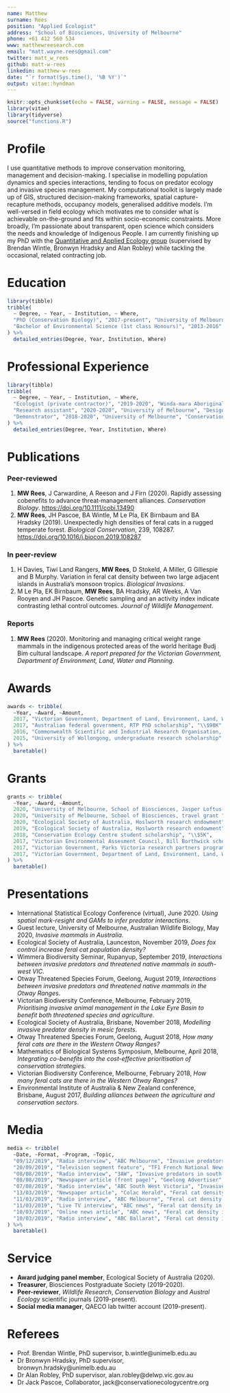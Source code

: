 ```yaml
---
name: Matthew
surname: Rees
position: "Applied Ecologist"
address: "School of Biosciences, University of Melbourne"
phone: +61 412 560 534
www: matthewreesearch.com
email: "matt.wayne.rees@gmail.com"
twitter: matt_w_rees
github: matt-w-rees
linkedin: matthew-w-rees
date: "`r format(Sys.time(), '%B %Y')`"
output: vitae::hyndman
---
```


```r
knitr::opts_chunk$set(echo = FALSE, warning = FALSE, message = FALSE)
library(vitae)
library(tidyverse)
source("functions.R")

```


# Profile
I use quantitative methods to improve conservation monitoring, management and decision-making. I specialise in modelling population dynamics and species interactions, tending to focus on predator ecology and invasive species management. My computational toolkit is largely made up of GIS, structured decision-making frameworks, spatial capture-recapture methods, occupancy models, generalised additive models. I'm well-versed in field ecology which motivates me to consider what is achievable on-the-ground and fits within socio-economic constraints. More broadly, I'm passionate about transparent, open science which considers the needs and knowledge of Indigenous People. I am currently finishing up my PhD with the [Quantitative and Applied Ecology group](https://qaeco.com) (supervised by Brendan Wintle, Bronwyn Hradsky and Alan Robley) while tackling the occasional, related contracting job.


# Education

```r
library(tibble)
tribble(
  ~ Degree, ~ Year, ~ Institution, ~ Where, 
  "PhD (Conservation Biology)", "2017-present", "University of Melbourne", "Interactions between invasive predators and native prey",
  "Bachelor of Environmental Science (1st class Honours)", "2013-2016", "Queensland University of Technology", "Prioritising invasive animal management in the Lake Eyre Basin, Australia",
) %>% 
  detailed_entries(Degree, Year, Institution, Where)
```



# Professional Experience

```r
library(tibble)
tribble(
  ~ Degree, ~ Year, ~ Institution, ~ Where, 
  "Ecologist (private contractor)", "2019-2020", "Winda-mara Aboriginal Corporation, Treetec", "Training Indigenous rangers in fauna monitoring protocols and grant writing",
  "Research assistant", "2020-2020", "University of Melbourne", "Designing fox density field surveys",
  "Demonstrator", "2018-2020", "University of Melbourne", "Conservation Biology, Environmental Risk Assessment subjects",
) %>% 
  detailed_entries(Degree, Year, Institution, Where)
```



# Publications
### Peer-reviewed
1.  **MW Rees**, J Carwardine, A Reeson and J Firn (2020). Rapidly assessing cobenefits to advance threat‐management alliances. *Conservation Biology*. [https://doi.org/10.1111/cobi.13490](https://doi.org/10.1111/cobi.13490)
2. **MW Rees**, JH Pascoe, BA Wintle, M Le Pla, EK Birnbaum and BA Hradsky (2019). Unexpectedly high densities of feral cats in a rugged temperate forest. *Biological Conservation*, 239, 108287. [https://doi.org/10.1016/j.biocon.2019.108287](https://doi.org/10.1016/j.biocon.2019.108287)

### In peer-review
1.  H Davies, Tiwi Land Rangers, **MW Rees**, D Stokeld, A Miller, G Gillespie and B Murphy. Variation in feral cat density between two large adjacent islands in Australia’s monsoon tropics. *Biological Invasions*.
2. M Le Pla, EK Birnbaum, **MW Rees**, BA Hradsky, AR Weeks, A Van Rooyen and JH Pascoe. Genetic sampling and an activity index indicate contrasting lethal control outcomes. *Journal of Wildlife Management*.

### Reports
1.  **MW Rees** (2020). Monitoring and managing critical weight range mammals in the indigenous protected areas of the world heritage Budj Bim cultural landscape. *A report prepared for the Victorian Government, Department of Environment, Land, Water and Planning*.



# Awards

```r
awards <- tribble(
  ~Year, ~Award, ~Amount,
  2017, "Victorian Government, Department of Land, Environment, Land, Water and Planning, PhD top-up scholarship", "\\$15K",
  2017, "Australian federal government, RTP PhD scholarship", "\\$98K",
  2016, "Commonwealth Scientific and Industrial Research Organisation, honours top-up scholarship", "\\$10K",
  2015, "University of Wollongong, undergraduate research scholarship", "\\$7.2K"
) %>%
  baretable()
```

\newpage


# Grants

```r
grants <- tribble(
  ~Year, ~Award, ~Amount,
  2020, "University of Melbourne, School of Biosciences, Jasper Loftus-Hills award", "\\$2.25K",
  2020, "University of Melbourne, School of Biosciences, travel grant ", "\\$2K",
  2020, "Ecological Society of Australia, Hoslworth research endowment", "\\$7.5K",
  2019, "Ecological Society of Australia, Hoslworth research endowment", "\\$6.75K",
  2018, "Conservation Ecology Centre student scholarship", "\\$5K",
  2017, "Victorian Environmental Assesment Council, Bill Borthwick scholarship", "\\$2K",
  2017, "Victorian Government, Parks Victoria research partners program (co-investigator)", "\\$20K",
  2017, "Victorian Government, Department of Land, Environment, Land, Water and Planning research grant", "\\$15K",
) %>%
  baretable()
```




# Presentations
* International Statistical Ecology Conference (virtual), June 2020. *Using spatial mark-resight and GAMs to infer predator interactions*.
* Guest lecture, University of Melbourne, Australian Wildlife Biology, May 2020, *Invasive mammals in Australia*.
* Ecological Society of Australia, Launceston, November 2019, *Does fox control increase feral cat population density?*
* Wimmera Biodiversity Seminar, Rupanyup, September 2019, *Interactions between invasive predators and threatened native mammals in south-west VIC*.
* Otway Threatened Species Forum, Geelong, August 2019, *Interactions between invasive predators and threatened native mammals in the Otway Ranges*.
* Victorian Biodiversity Conference, Melbourne, February 2019, *Prioritising invasive animal management in the Lake Eyre Basin to benefit both threatened species and agriculture*.
* Ecological Society of Australia, Brisbane, November 2018, *Modelling invasive predator density in mesic forests*.
* Otway Threatened Species Forum, Geelong, August 2018, *How many feral cats are there in the Western Otway Ranges?*
* Mathematics of Biological Systems Symposium, Melbourne, April 2018, *Integrating co-benefits into the cost-effective prioritisation of conservation strategies*.
* Victorian Biodiversity Conference, Melbourne, February 2018, *How many feral cats are there in the Western Otway Ranges?*
* Environmental Institute of Australia & New Zealand conference, Brisbane, August 2017, *Building alliances between the agriculture and conservation sectors*.


# Media
```r
media <- tribble(
  ~Date, ~Format, ~Program, ~Topic,
  "09/12/2019", "Radio interview", "ABC Melbourne", "Invasive predators interactions",
  "20/09/2019", "Television segment feature", "TF1 French National News", "Invasive animals in Australia",
  "08/08/2019", "Radio interview", "3AW", "Invasive predators in south-west VIC",
  "08/08/2019", "Newspaper article (front page)", "Geelong Advertiser", "Invasive predators in south-west VIC",
  "07/08/2019", "Radio interview", "ABC South West Victoria", "Invasive predators in south-west VIC",
  "13/03/2019", "Newspaper article", "Colac Herald", "Feral cat density in the Otway Ranges",
  "11/03/2019", "Radio interview", "ABC Melbourne", "Feral cat density in the Otway Ranges",
  "11/03/2019", "Live TV interview", "ABC news", "Feral cat density in the Otway Ranges",
  "10/03/2019", "Online news article", "ABC news", "Feral cat density in the Otway Ranges",
  "10/03/2019", "Radio interview", "ABC Ballarat", "Feral cat density in the Otway Ranges",
) %>%
  baretable()
```


# Service
* **Award judging panel member**, Ecological Society of Australia (2020).
* **Treasurer**, Biosciences Postgraduate Society (2019-2020).
* **Peer-reviewer**, *Wildlife Research*, *Conservation Biology* and *Austral Ecology* scientific journals (2019-present).
* **Social media manager**, QAECO lab twitter account (2019-present).


# Referees
* Prof. Brendan Wintle, PhD supervisor, b.wintle@unimelb.edu.au
* Dr Bronwyn Hradsky, PhD supervisor, bronwyn.hradsky@unimelb.edu.au
* Dr Alan Robley, PhD supervisor, alan.robley@delwp.vic.gov.au
* Dr Jack Pascoe, Collaborator, jack@conservationecologycentre.org

